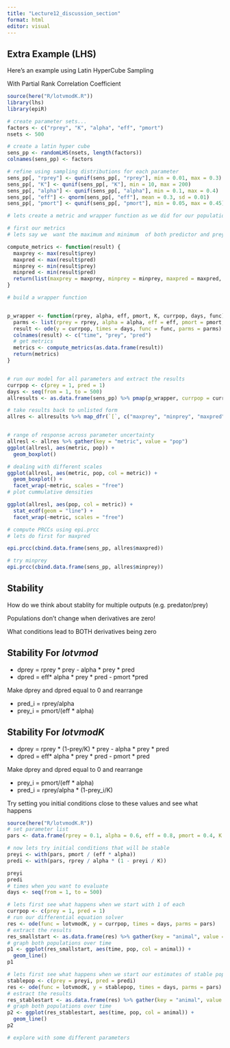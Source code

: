 ```yaml
---
title: "Lecture12_discussion_section"
format: html
editor: visual
---
```


## Extra Example (LHS)

Here's an example using Latin HyperCube Sampling

With Partial Rank Correlation Coefficient

```r
source(here("R/lotvmodK.R"))
library(lhs)
library(epiR)

# create parameter sets...
factors <- c("rprey", "K", "alpha", "eff", "pmort")
nsets <- 500

# create a latin hyper cube
sens_pp <- randomLHS(nsets, length(factors))
colnames(sens_pp) <- factors

# refine using sampling distributions for each parameter
sens_pp[, "rprey"] <- qunif(sens_pp[, "rprey"], min = 0.01, max = 0.3)
sens_pp[, "K"] <- qunif(sens_pp[, "K"], min = 10, max = 200)
sens_pp[, "alpha"] <- qunif(sens_pp[, "alpha"], min = 0.1, max = 0.4)
sens_pp[, "eff"] <- qnorm(sens_pp[, "eff"], mean = 0.3, sd = 0.01)
sens_pp[, "pmort"] <- qunif(sens_pp[, "pmort"], min = 0.05, max = 0.45)

# lets create a metric and wrapper function as we did for our population models

# first our metrics
# lets say we  want the maximum and minimum  of both predictor and prey

compute_metrics <- function(result) {
  maxprey <- max(result$prey)
  maxpred <- max(result$pred)
  minprey <- min(result$prey)
  minpred <- min(result$pred)
  return(list(maxprey = maxprey, minprey = minprey, maxpred = maxpred, minpred = minpred))
}

# build a wrapper function


p_wrapper <- function(rprey, alpha, eff, pmort, K, currpop, days, func) {
  parms <- list(rprey = rprey, alpha = alpha, eff = eff, pmort = pmort, K = K)
  result <- ode(y = currpop, times = days, func = func, parms = parms)
  colnames(result) <- c("time", "prey", "pred")
  # get metrics
  metrics <- compute_metrics(as.data.frame(result))
  return(metrics)
}


# run our model for all parameters and extract the results
currpop <- c(prey = 1, pred = 1)
days <- seq(from = 1, to = 500)
allresults <- as.data.frame(sens_pp) %>% pmap(p_wrapper, currpop = currpop, days = days, func = lotvmodK)

# take results back to unlisted form
allres <- allresults %>% map_dfr(`[`, c("maxprey", "minprey", "maxpred", "minpred"))


# range of response across parameter uncertainty
allresl <- allres %>% gather(key = "metric", value = "pop")
ggplot(allresl, aes(metric, pop)) +
  geom_boxplot()

# dealing with different scales
ggplot(allresl, aes(metric, pop, col = metric)) +
  geom_boxplot() +
  facet_wrap(~metric, scales = "free")
# plot cummulative densities

ggplot(allresl, aes(pop, col = metric)) +
  stat_ecdf(geom = "line") +
  facet_wrap(~metric, scales = "free")

# compute PRCCs using epi.prcc
# lets do first for maxpred

epi.prcc(cbind.data.frame(sens_pp, allres$maxpred))

# try minprey
epi.prcc(cbind.data.frame(sens_pp, allres$minprey))
```


## Stability 

How do we think about stablity for multiple outputs (e.g. predator/prey)

Populations don't change when derivatives are zero!

What conditions lead to BOTH derivatives being zero

## Stability For *lotvmod*

* dprey = rprey * prey -  alpha * prey * pred
* dpred = eff* alpha * prey * pred - pmort *pred

Make dprey and dpred equal to 0 and rearrange

* pred_i = rprey/alpha
* prey_i = pmort/(eff * alpha)

## Stability For *lotvmodK*

* dprey = rprey * (1-prey/K) * prey -  alpha * prey * pred
* dpred = eff* alpha * prey * pred - pmort * pred

Make dprey and dpred equal to 0 and rearrange

* prey_i = pmort/(eff * alpha)
* pred_i = rprey/alpha * (1-prey_i/K)

Try setting you initial conditions close to these values and see what happens


```r
source(here("R/lotvmodK.R"))
# set parameter list
pars <- data.frame(rprey = 0.1, alpha = 0.6, eff = 0.8, pmort = 0.4, K = 200)

# now lets try initial conditions that will be stable
preyi <- with(pars, pmort / (eff * alpha))
predi <- with(pars, rprey / alpha * (1 - preyi / K))

preyi
predi
# times when you want to evaluate
days <- seq(from = 1, to = 500)

# lets first see what happens when we start with 1 of each
currpop <- c(prey = 1, pred = 1)
# run our differential equation solver
res <- ode(func = lotvmodK, y = currpop, times = days, parms = pars)
# extract the results
res_smallstart <- as.data.frame(res) %>% gather(key = "animal", value = "pop", -time)
# graph both populations over time
p1 <- ggplot(res_smallstart, aes(time, pop, col = animal)) +
  geom_line()
p1

# lets first see what happens when we start our estimates of stable populations
stablepop <- c(prey = preyi, pred = predi)
res <- ode(func = lotvmodK, y = stablepop, times = days, parms = pars)
# estract the results
res_stablestart <- as.data.frame(res) %>% gather(key = "animal", value = "pop", -time)
# graph both populations over time
p2 <- ggplot(res_stablestart, aes(time, pop, col = animal)) +
  geom_line()
p2

# explore with some different parameters
```
